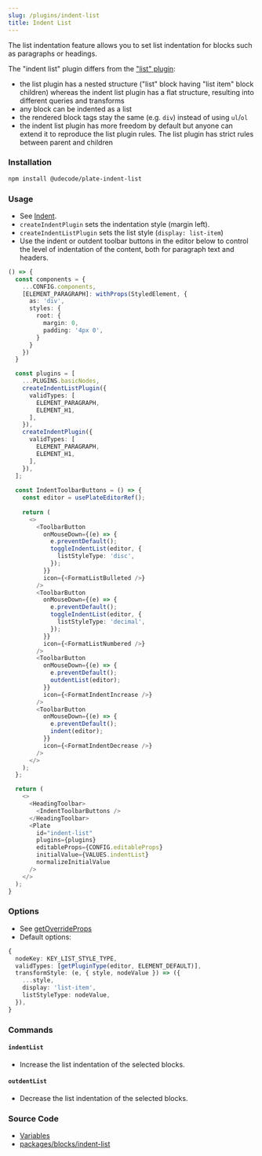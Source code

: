 ```yaml
---
slug: /plugins/indent-list
title: Indent List
---
```


The list indentation feature allows you to set list indentation for blocks such as paragraphs or headings.

The "indent list" plugin differs from the ["list" plugin](/docs/plugins/list):
- the list plugin has a nested structure ("list" block having "list item" block children) whereas 
the indent list plugin has a flat structure, resulting into different queries and transforms
- any block can be indented as a list
- the rendered block tags stay the same (e.g. `div`) instead of using `ul`/`ol`
- the indent list plugin has more freedom by default but anyone can extend it to reproduce the list plugin rules. 
The list plugin has strict rules between parent and children   

### Installation

```bash npm2yarn
npm install @udecode/plate-indent-list
```

### Usage

- See [Indent](/docs/plugins/indent).
- `createIndentPlugin` sets the indentation style (margin left).
- `createIndentListPlugin` sets the list style (`display: list-item`)
- Use the indent or outdent toolbar buttons in the editor below to control the level of indentation of the content, both for paragraph text and headers.

```ts live
() => {
  const components = {
    ...CONFIG.components,
    [ELEMENT_PARAGRAPH]: withProps(StyledElement, {
      as: 'div',
      styles: {
        root: {
          margin: 0,
          padding: '4px 0',
        }
      }
    })
  }

  const plugins = [
    ...PLUGINS.basicNodes,
    createIndentListPlugin({
      validTypes: [
        ELEMENT_PARAGRAPH,
        ELEMENT_H1,
      ],
    }),
    createIndentPlugin({
      validTypes: [
        ELEMENT_PARAGRAPH,
        ELEMENT_H1,
      ],
    }),
  ];
  
  const IndentToolbarButtons = () => {
    const editor = usePlateEditorRef();
  
    return (
      <>
        <ToolbarButton
          onMouseDown={(e) => {
            e.preventDefault();
            toggleIndentList(editor, {
              listStyleType: 'disc',
            });
          }}
          icon={<FormatListBulleted />}
        />
        <ToolbarButton
          onMouseDown={(e) => {
            e.preventDefault();
            toggleIndentList(editor, {
              listStyleType: 'decimal',
            });
          }}
          icon={<FormatListNumbered />}
        />
        <ToolbarButton
          onMouseDown={(e) => {
            e.preventDefault();
            outdentList(editor);
          }}
          icon={<FormatIndentIncrease />}
        />
        <ToolbarButton
          onMouseDown={(e) => {
            e.preventDefault();
            indent(editor);
          }}
          icon={<FormatIndentDecrease />}
        />
      </>
    );
  };

  return (
    <>
      <HeadingToolbar>
        <IndentToolbarButtons />
      </HeadingToolbar>
      <Plate
        id="indent-list"
        plugins={plugins}
        editableProps={CONFIG.editableProps}
        initialValue={VALUES.indentList}
        normalizeInitialValue
      />
    </>
  );
}
```

### Options

- See [getOverrideProps](/docs/plugin-utils#getoverrideprops)
- Default options:

```ts
{
  nodeKey: KEY_LIST_STYLE_TYPE,
  validTypes: [getPluginType(editor, ELEMENT_DEFAULT)],
  transformStyle: (e, { style, nodeValue }) => ({
    ...style,
    display: 'list-item',
    listStyleType: nodeValue,
  }),
}
```

### Commands

#### `indentList`

- Increase the list indentation of the selected blocks.

#### `outdentList`

- Decrease the list indentation of the selected blocks.

### Source Code

- [Variables](https://github.com/udecode/plate/blob/main/docs/src/live/live.tsx)
- [packages/blocks/indent-list](https://github.com/udecode/plate/tree/main/packages/blocks/indent-list/src)
